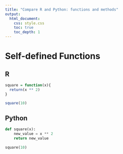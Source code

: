 ```yaml
---
title: "Compare R and Python: functions and methods"
output: 
  html_document:
    css: style.css
    toc: true
    toc_depth: 1
---
```


# Self-defined Functions

<div class="left">

## R

```r
square = function(x){
  return(x ** 2)
}

square(10)
```
</div>

<div class="right">

## Python

```python
def square(x):
    new_value = x ** 2
    return new_value
    
square(10)
```

</div>

